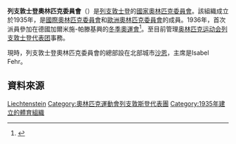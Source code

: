 {{Infobox National Olympic Committee
| title = 列支敦士登奧林匹克體育協會
| logo = Logo losv gross.png
| size = 325px
| 國家或地區 = LIE
| 國家或地區編碼 = LIE
| 成立日期 = 1935年
| 加入國際奧委會 = 1935年
| 所屬成員 = [[歐洲奧林匹克委員會|歐洲奧林匹克委員會]]
| 總部 = 列支敦士登[[沙恩|沙恩]]
| 會長 = Leo Kranz
| 秘書長 =
| 網頁 = [https://www.olympic.li 官方網頁]
}}
'''列支敦士登奧林匹克委員會'''（{{lang-de|Liechtensteinisches Olympisches Komitee}}）是[[列支敦士登|列支敦士登]]的[[國家奧林匹克委員會|國家奧林匹克委員會]]。該組織成立於1935年，是[[國際奧林匹克委員會|國際奧林匹克委員會]]和[[歐洲奧林匹克委員會|歐洲奧林匹克委員會]]的成員。1936年，首次派員參加在德國加爾米施-帕滕基興的[[1936年冬季奧林匹克運動會|冬季奧運會]]<ref>{{Cite web |url=http://www.sports-reference.com/olympics/countries/LIE/ |title=Liechtenstein |access-date=2014-06-11 |archive-url=https://web.archive.org/web/20200114073806/https://www.sports-reference.com/olympics/countries/LIE/ |archive-date=2020-01-14 |dead-url=yes }}</ref>。至目前管理[[奥林匹克运动会列支敦士登代表团|奥林匹克运动会列支敦士登代表团]]事務。

現時，列支敦士登奧林匹克委員會的總部設在北部城市[[沙恩|沙恩]]，主席是Isabel Fehr。

==資料來源==
{{Reflist}}

{{歐洲奧林匹克委員會}}
{{Authority control}}

[[Category:國家奧林匹克委員會|Liechtenstein]]
[[Category:奧林匹克運動會列支敦斯登代表團|Category:奧林匹克運動會列支敦斯登代表團]]
[[Category:1935年建立的體育組織|Category:1935年建立的體育組織]]
